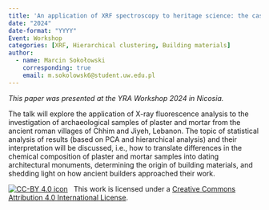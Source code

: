 ```yaml
---
title: 'An application of XRF spectroscopy to heritage science: the case study of ancient Roman building materials from Lebanon'
date: "2024"
date-format: "YYYY"
Event: Workshop
categories: [XRF, Hierarchical clustering, Building materials]
author: 
  - name: Marcin Sokołowski
    corresponding: true
    email: m.sokolowsk6@student.uw.edu.pl
---
```


*This paper was presented at the YRA Workshop 2024 in Nicosia.*

The talk will explore the application of X-ray fluorescence analysis to the investigation of archaeological samples of plaster and mortar from the ancient roman villages of Chhim and Jiyeh, Lebanon. The topic of statistical analysis of results (based on PCA and hierarchical analysis) and their interpretation will be discussed, i.e., how to translate differences in the chemical composition of plaster and mortar samples into dating architectural monuments, determining the origin of building materials, and shedding light on how ancient builders approached their work.

[![CC-BY 4.0 icon](https://i.creativecommons.org/l/by/4.0/88x31.png)](http://creativecommons.org/licenses/by/4.0/)&nbsp;&nbsp; This work is licensed under a [Creative Commons Attribution 4.0 International License](https://creativecommons.org/licenses/by/4.0/). 

